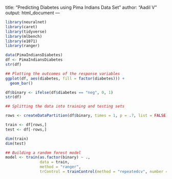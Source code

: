 title: "Predicting Diabetes using Pima Indians Data Set"
author: "Aadil V"
output: html_document
---
```r
library(neuralnet)
library(caret)
library(tidyverse)
library(mlbench)
library(e1071)
library(ranger)

```
```r
data(PimaIndiansDiabetes)
df <- PimaIndiansDiabetes
str(df)

## Plotting the outcomes of the response variables
ggplot(df, aes(diabetes, fill = factor(diabetes))) +
  geom_bar()

df$binary <- ifelse(df$diabetes == "neg", 0, 1)
str(df)

```
```r
## Splitting the data into training and testing sets

rows <- createDataPartition(df$binary, times = 1, p = .7, list = FALSE)

train <- df[rows,]
test <- df[-rows,]

dim(train)
dim(test)
```
```r
## Building a random forest model
model <- train(as.factor(binary) ~ .,
               data = train,
               method = "ranger",
               trControl = trainControl(method = "repeatedcv", number = 2, repeats = 2))

```
